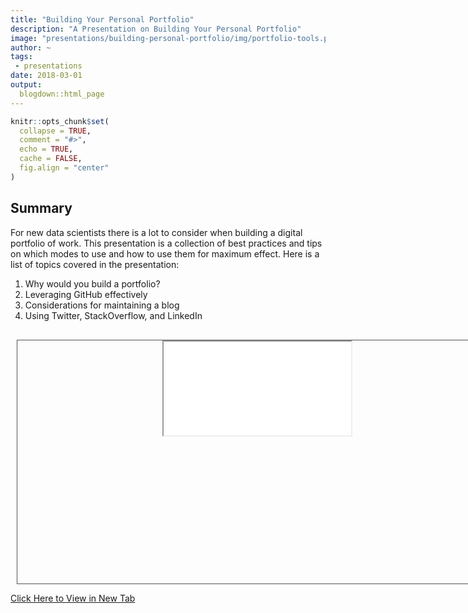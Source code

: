 ```yaml
---
title: "Building Your Personal Portfolio"
description: "A Presentation on Building Your Personal Portfolio"
image: "presentations/building-personal-portfolio/img/portfolio-tools.png"
author: ~
tags:
 - presentations
date: 2018-03-01
output:
  blogdown::html_page
---
```


```r
knitr::opts_chunk$set(
  collapse = TRUE,
  comment = "#>",
  echo = TRUE,
  cache = FALSE,
  fig.align = "center"
)
```

<style>
object {
    background-color: transparent;
    border: #555555 1px solid;
    margin: 10px;
    padding-bottom: 5px;
    overflow: hidden;
    display: block;
    height: 40vw;
    width: 80vw;
    max-width: 780px;
}
</style>

## Summary

For new data scientists there is a lot to consider when building a digital portfolio of work. 
This presentation is a collection of best practices and tips on which modes to use and 
how to use them for maximum effect. Here is a list of topics covered in the presentation: 

1. Why would you build a portfolio?
3. Leveraging GitHub effectively
4. Considerations for maintaining a blog
4. Using Twitter, StackOverflow, and LinkedIn

<object style="text-align:center;margin-top:30px;" data="/presentations/building-personal-portfolio/20180301-general-assembly-portfolios-discussion.pdf" type="application/pdf">
  <iframe src="/presentations/building-personal-portfolio/20180301-general-assembly-portfolios-discussion.pdf" seamless>
    This browser does not support PDFs. Please download the PDF to view it: <a href="/presentations/building-personal-portfolio/20180301-general-assembly-portfolios-discussion.pdf">Download PDF</a>
  </iframe>
</object>
<a target="_blank" href="/presentations/building-personal-portfolio/20180301-general-assembly-portfolios-discussion.pdf">
  Click Here to View in New Tab
</a>
